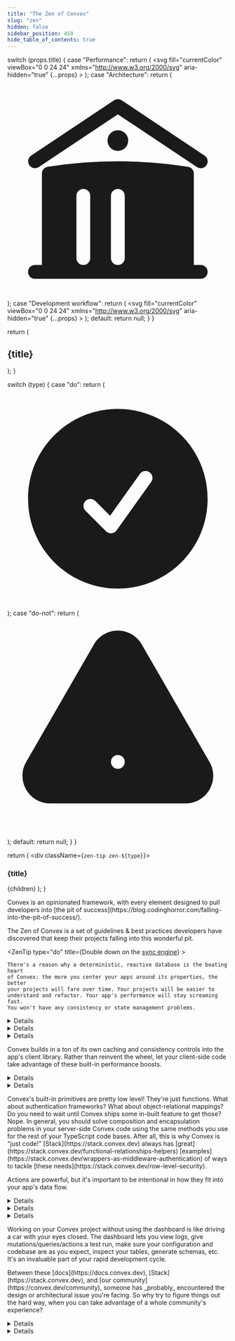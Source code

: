 ```yaml
---
title: "The Zen of Convex"
slug: "zen"
hidden: false
sidebar_position: 450
hide_table_of_contents: true
---
```


  switch (props.title) {
    case "Performance":
      return (
        <svg
          fill="currentColor"
          viewBox="0 0 24 24"
          xmlns="http://www.w3.org/2000/svg"
          aria-hidden="true"
          {...props}
        >
          <path
            clipRule="evenodd"
            fillRule="evenodd"
            d="M14.615 1.595a.75.75 0 01.359.852L12.982 9.75h7.268a.75.75 0 01.548 1.262l-10.5 11.25a.75.75 0 01-1.272-.71l1.992-7.302H3.75a.75.75 0 01-.548-1.262l10.5-11.25a.75.75 0 01.913-.143z"
          />
        </svg>
      );
    case "Architecture":
      return (
        <svg
          fill="currentColor"
          viewBox="0 0 24 24"
          xmlns="http://www.w3.org/2000/svg"
          aria-hidden="true"
        >
          <path d="M11.584 2.376a.75.75 0 01.832 0l9 6a.75.75 0 11-.832 1.248L12 3.901 3.416 9.624a.75.75 0 01-.832-1.248l9-6z" />
          <path
            clipRule="evenodd"
            fillRule="evenodd"
            d="M20.25 10.332v9.918H21a.75.75 0 010 1.5H3a.75.75 0 010-1.5h.75v-9.918a.75.75 0 01.634-.74A49.109 49.109 0 0112 9c2.59 0 5.134.202 7.616.592a.75.75 0 01.634.74zm-7.5 2.418a.75.75 0 00-1.5 0v6.75a.75.75 0 001.5 0v-6.75zm3-.75a.75.75 0 01.75.75v6.75a.75.75 0 01-1.5 0v-6.75a.75.75 0 01.75-.75zM9 12.75a.75.75 0 00-1.5 0v6.75a.75.75 0 001.5 0v-6.75z"
          />
          <path d="M12 7.875a1.125 1.125 0 100-2.25 1.125 1.125 0 000 2.25z" />
          //{" "}
        </svg>
      );
    case "Development workflow":
      return (
        <svg
          fill="currentColor"
          viewBox="0 0 24 24"
          xmlns="http://www.w3.org/2000/svg"
          aria-hidden="true"
          {...props}
        >
          <path
            clipRule="evenodd"
            fillRule="evenodd"
            d="M2.25 6a3 3 0 013-3h13.5a3 3 0 013 3v12a3 3 0 01-3 3H5.25a3 3 0 01-3-3V6zm3.97.97a.75.75 0 011.06 0l2.25 2.25a.75.75 0 010 1.06l-2.25 2.25a.75.75 0 01-1.06-1.06l1.72-1.72-1.72-1.72a.75.75 0 010-1.06zm4.28 4.28a.75.75 0 000 1.5h3a.75.75 0 000-1.5h-3z"
          />
        </svg>
      );
    default:
      return null;
  }
}

  return (
    <h2 className="zen-header">
      {title} <CategoryIcon title={title} />
    </h2>
  );
}

  switch (type) {
    case "do":
      return (
        <svg
          xmlns="http://www.w3.org/2000/svg"
          viewBox="0 0 24 24"
          fill="currentColor"
          className="w-6 h-6"
        >
          <path
            fillRule="evenodd"
            d="M2.25 12c0-5.385 4.365-9.75 9.75-9.75s9.75 4.365 9.75 9.75-4.365 9.75-9.75 9.75S2.25 17.385 2.25 12zm13.36-1.814a.75.75 0 10-1.22-.872l-3.236 4.53L9.53 12.22a.75.75 0 00-1.06 1.06l2.25 2.25a.75.75 0 001.14-.094l3.75-5.25z"
            clipRule="evenodd"
          />
        </svg>
      );
    case "do-not":
      return (
        <svg
          xmlns="http://www.w3.org/2000/svg"
          viewBox="0 0 24 24"
          fill="currentColor"
          className="w-6 h-6"
        >
          <path
            fillRule="evenodd"
            d="M9.401 3.003c1.155-2 4.043-2 5.197 0l7.355 12.748c1.154 2-.29 4.5-2.599 4.5H4.645c-2.309 0-3.752-2.5-2.598-4.5L9.4 3.003zM12 8.25a.75.75 0 01.75.75v3.75a.75.75 0 01-1.5 0V9a.75.75 0 01.75-.75zm0 8.25a.75.75 0 100-1.5.75.75 0 000 1.5z"
            clipRule="evenodd"
          />
        </svg>
      );
    default:
      return null;
  }
}

  return (
    <div className={`zen-tip zen-${type}`}>
      <h3>
        <TipIcon type={type} /> {title}
      </h3>
      {children}
    </div>
  );
}

<span className="convex-hero">
Convex is an opinionated framework, with every element designed to pull developers into
[the pit of success](https://blog.codinghorror.com/falling-into-the-pit-of-success/).

The Zen of Convex is a set of guidelines & best practices developers have
discovered that keep their projects falling into this wonderful pit.

</span>

<ZenHeader title="Performance" />

<ZenTip type="do" title={<span>Double down on the <a href="/tutorial#how-convex-works">sync engine</a></span>} >

    There's a reason why a deterministic, reactive database is the beating heart
    of Convex: the more you center your apps around its properties, the better
    your projects will fare over time. Your projects will be easier to
    understand and refactor. Your app's performance will stay screaming fast.
    You won't have any consistency or state management problems.

<Details summary="Use a query for nearly every app read">
  Queries are the reactive, automatically cacheable, consistent and resilient
  way to propagate data to your application and its jobs. With very few
  exceptions, every read operation in your app should happen via a query
  function.
</Details>

<Details summary="Keep sync engine functions light & fast">
  In general, your mutations and queries should be working with less than a few
  hundred records and should aim to finish in less than 100ms. It's nearly
  impossible to maintain a snappy, responsive app if your synchronous
  transactions involve a lot more work than this.
</Details>

<Details summary="Use actions sparingly and incrementally">
  Actions are wonderful for batch jobs and/or integrating with outside services.
  They're very powerful, but they're slower, more expensive, and Convex provides
  a lot fewer guarantees about their behavior. So never use an action if a query
  or mutation will get the job done.
</Details>

</ZenTip>

<ZenTip type="do-not" title="Don't over-complicate client-side state management">

Convex builds in a ton of its own caching and consistency controls into the
app's client library. Rather than reinvent the wheel, let your client-side code
take advantage of these built-in performance boosts.

<Details summary="Let Convex handle caching & consistency">

You might be tempted to quickly build your own local cache or state aggregation
layer in Convex to sit between your components and your Convex functions. With
Convex, most of the time, you won't end up needing this. More often than not,
you can bind your components to Convex functions in pretty simple ways and
things will Just Work and be plenty fast.

</Details>

<Details summary="Be thoughtful about the return values of mutations">
  Mutation return values can be useful to trigger state changes in your app, but
  it's rarely a good idea to use them to set in-app state to update the UI. Let
  queries and the sync engine do that.
</Details>

</ZenTip>

<ZenHeader title="Architecture" />

<ZenTip type="do" title='Create server-side frameworks using "just code"'>
  <p>
    Convex's built-in primitives are pretty low level! They're just functions.
    What about authentication frameworks? What about object-relational mappings?
    Do you need to wait until Convex ships some in-built feature to get those?
    Nope. In general, you should solve composition and encapsulation problems in
    your server-side Convex code using the same methods you use for the rest of
    your TypeScript code bases. After all, this is why Convex is "just code!"
    [Stack](https://stack.convex.dev) always has
    [great](https://stack.convex.dev/functional-relationships-helpers)
    [examples](https://stack.convex.dev/wrappers-as-middleware-authentication)
    of ways to tackle [these
    needs](https://stack.convex.dev/row-level-security).
  </p>
</ZenTip>

<ZenTip type="do-not" title="Don't misuse actions" >

Actions are powerful, but it's important to be intentional in how they fit into
your app's data flow.

<Details summary="Don't invoke actions directly from your app">
  In general, it's an anti-pattern to call actions from the browser. Usually,
  actions are running on some dependent record that should be living in a Convex
  table. So it's best trigger actions by invoking a mutation that both _writes_
  that dependent record and _schedules_ the subsequent action to run in the
  background.
</Details>

<Details summary="Don't think 'background jobs', think 'workflow'">
   When actions are involved, it's useful to write chains of effects and
   mutations, such as:

action code &rarr; mutation &rarr; more action code &rarr; mutation.

Then apps or other jobs can follow along with queries.

</Details>

<Details summary="Record progress one step at a time">
  While actions _could_ work with thousands of records and call dozens of APIs,
  it's normally best to do smaller batches of work and/or to perform individual
  transformations with outside services. Then record your progress with a
  mutation, of course. Using this pattern makes it easy to debug issues, resume
  partial jobs, and report incremental progress in your app's UI.
</Details>

</ZenTip>

<ZenHeader title="Development workflow" />

<ZenTip type="do" title="Keep the dashboard by your side">
  <p>
    Working on your Convex project without using the dashboard is like driving a
    car with your eyes closed. The dashboard lets you view logs, give
    mutations/queries/actions a test run, make sure your configuration and
    codebase are as you expect, inspect your tables, generate schemas, etc. It's
    an invaluable part of your rapid development cycle.
  </p>
</ZenTip>

<ZenTip type="do-not" title="Don't go it alone" >

  <p>
    Between these [docs](https://docs.convex.dev),
    [Stack](https://stack.convex.dev), and [our
    community](https://convex.dev/community), someone has _probably_ encountered
    the design or architectural issue you're facing. So why try to figure things out the hard way, when you can take advantage of a whole community's experience?
   </p>
  
  <Details summary="Leverage Convex developer search">
  With so many great resources from the Convex team & community, it can be hard to know where to look first. If you want a quick way to
    search across all of these, [we have a portal for
    that](https://search.convex.dev)!
  </Details>
   
  <Details summary="Join the Convex community">
  Whether you're stuck on a tricky use case, you have a question or feature request for the Convex team, or you're excited to share the amazing app(s) you've built and help others learn, the Convex community is there for you! Join the party on [Discord](https://convex.dev/community).
  </Details>
</ZenTip>
